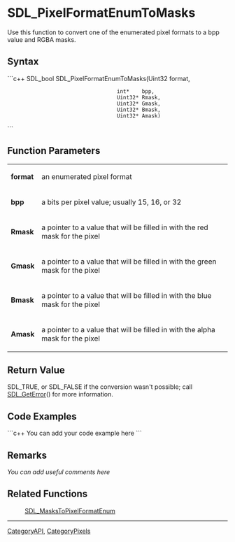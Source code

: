 <!-- pragma section-numbers off -->
<!-- pragma disable-camelcase -->

= SDL_PixelFormatEnumToMasks =
Use this function to convert one of the enumerated pixel formats to a bpp value and RGBA masks.


== Syntax ==
```c++
SDL_bool SDL_PixelFormatEnumToMasks(Uint32  format,
                                    int*    bpp,
                                    Uint32* Rmask,
                                    Uint32* Gmask,
                                    Uint32* Bmask,
                                    Uint32* Amask)		
```

== Function Parameters ==
{|
|'''format'''
|an enumerated pixel format
|-
|'''bpp'''
|a bits per pixel value; usually 15, 16, or 32
|-
|'''Rmask'''
|a pointer to a value that will be filled in with the red mask for the pixel
|-
|'''Gmask'''
|a pointer to a value that will be filled in with the green mask for the pixel
|-
|'''Bmask'''
|a pointer to a value that will be filled in with the blue mask for the pixel
|-
|'''Amask'''
|a pointer to a value that will be filled in with the alpha mask for the pixel
|}

== Return Value ==
SDL_TRUE, or SDL_FALSE if the conversion wasn't possible; call [[SDL_GetError]]() for more information.

== Code Examples ==
```c++
You can add your code example here
```

== Remarks ==
''You can add useful comments here''

== Related Functions ==
:[[SDL_MasksToPixelFormatEnum]]

----
[[CategoryAPI]], [[CategoryPixels]]
